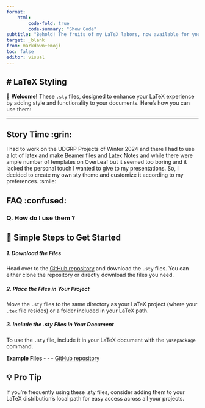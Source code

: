 ```yaml
---
format: 
    html:
        code-fold: true
        code-summary: "Show Code"
subtitle: "Behold! The fruits of my LaTeX labors, now available for your (hopefully appreciative) use."
target: _blank
from: markdown+emoji
toc: false
editor: visual
---
```

:::{.content-container .fade-in}

# LaTeX Styling {.unnumbered}
---

🎉 **Welcome!** These `.sty` files, designed to enhance your LaTeX experience by adding style and functionality to your documents. Here’s how you can use them:  

---


## Story Time :grin:

I had to work on the UDGRP Projects of Winter 2024 and there I had to use a lot of latex and make Beamer files and Latex Notes and while there were ample number of templates on OverLeaf but it seemed too boring and it lacked the personal touch I wanted to give to my presentations. So, I decided to create my own sty theme and customize it according to my preferences. :smile:

## FAQ :confused:

### Q. How do I use them ?

:::{.callout-note collapse="true"} 
# 🚀 Simple Steps to Get Started

##### 1. Download the Files
Head over to the [GitHub repository](https://github.com/SubhojitMaji/My-Creations/tree/main/subhosty) and download the `.sty` files. You can either clone the repository or directly download the files you need.  


##### 2. Place the Files in Your Project
Move the `.sty` files to the same directory as your LaTeX project (where your `.tex` file resides) or a folder included in your LaTeX path.  


##### 3. Include the .sty Files in Your Document
To use the `.sty` file, include it in your LaTeX document with the `\usepackage` command. 

**Example Files - - -** [GitHub repository](https://github.com/SubhojitMaji/My-Creations/tree/main/subhosty)
:::

:::{.callout-tip collapse="true"}
# 💡 Pro Tip

If you’re frequently using these .sty files, consider adding them to your LaTeX distribution’s local path for easy access across all your projects.
:::

:::